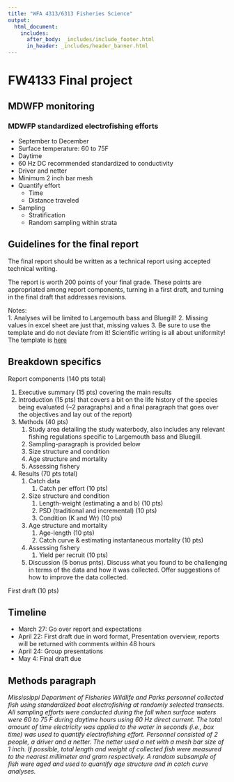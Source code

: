 ```yaml
---
title: "WFA 4313/6313 Fisheries Science"
output: 
  html_document:
    includes:
      after_body: _includes/include_footer.html
      in_header: _includes/header_banner.html 
---
```

<!--

rmarkdown::render_site("Final-Project.Rmd")# build website
library(knitr)
# rmarkdown::render_site()# build website
# COPY FILES TO DOCS FOR GITHUB.IO
system(paste("xcopy", 
    '"C:/Users/mcolvin/Documents/Teaching/WFA4133-Fisheries-Science/Course-Materials/_site"', 
    '"C:/Users/mcolvin/Documents/Teaching/WFA4133-Fisheries-Science/Docs"',
    "/E /C /H /R /K /O /Y")) 
  q(save="no")  


  
## To do:
* ???

## Ideas for next time.
* an experiment measuring scales and otoliths and relating to body size
-->


# FW4133 Final project

## MDWFP monitoring

### MDWFP standardized electrofishing efforts 
  
* September to December
* Surface temperature: 60 to 75F
* Daytime
* 60 Hz DC recommended standardized to conductivity
* Driver and netter 
* Minimum 2 inch bar mesh
* Quantify effort
    * Time
    * Distance traveled
* Sampling
    * Stratification
    * Random sampling within strata




## Guidelines for the final report

The final report should be written as a technical report using accepted 
technical writing. 

The report is worth 200 points of your final grade. These points are 
appropriated among report components, turning in a first draft, and 
turning in the final draft that addresses revisions. 

Notes:  
1. Analyses will be limited to Largemouth bass and Bluegill!
2. Missing values in excel sheet are just that, missing values
3. Be sure to use the template and do not deviate from it! Scientific 
writing is all about uniformity! The template is [here](PDF/FW4133-report-template.docx)


## Breakdown specifics

Report components (140 pts total)

1. Executive summary (15 pts) covering the main results  
2. Introduction (15 pts) that covers a bit on the life history of the 
species being evaluated (~2 paragraphs) and a final paragraph that goes 
over the objectives and lay out of the report) 
3. Methods (40 pts)  
    1. Study area detailing the study waterbody, also includes any 
    relevant fishing regulations specific to Largemouth bass and 
    Bluegill.  
    1. Sampling-paragraph is provided below
    1. Size structure and condition
    1. Age structure and mortality
    1. Assessing fishery
4. Results (70 pts total)
    1. Catch data  
        1. Catch per effort (10 pts)  
    1. Size structure and condition  
        1. Length-weight (estimating a and b) (10 pts)  
        1. PSD (traditional and incremental) (10 pts)  
        1. Condition (K and Wr) (10 pts)  
    1. Age structure and mortality  
        1. Age-length (10 pts)  
        1. Catch curve & estimating instantaneous mortality  (10 pts)  
    1. Assessing fishery  
        1. Yield per recruit (10 pts)  
    1. Discussion (5 bonus pnts).  Discuss what you found to be 
    challenging in terms of the data and how it was collected.
    Offer suggestions of how to improve the data collected.   

First draft (10 pts)

## Timeline

* March 27: Go over report and expectations
* April 22: First draft due in word format, Presentation overview, 
reports will be returned with comments within 48 hours 
* April 24: Group presentations
* May 4: Final draft due

## Methods paragraph

_Mississippi Department of Fisheries Wildlife and Parks personnel 
collected fish using standardized boat electrofishing at randomly 
selected transects. All sampling efforts were conducted during the fall 
when surface waters were 60 to 75 F during daytime hours using 60 Hz 
direct current. The total amount of time electricity was applied to the 
water in seconds (i.e., box time) was used to quantify electrofishing 
effort. Personnel consisted of 2 people, a driver and a netter. The 
netter used a net with a mesh bar size of 1 inch. If possible, total 
length and weight of collected fish were measured to the nearest 
millimeter and gram respectively. A random subsample of fish were aged 
and used to quantify age structure and in catch curve analyses._ 



